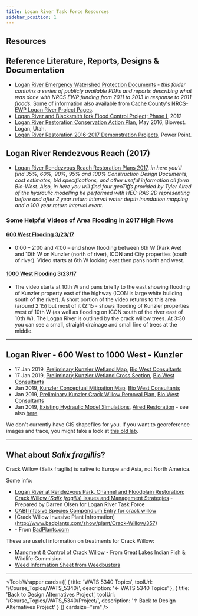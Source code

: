 ```yaml
---
title: Logan River Task Force Resources
sidebar_position: 1
---
```




## Resources


## Reference Literature, Reports, Designs & Documentation

* [Logan River Emergency Watershed Protection Documents](https://usu.box.com/v/LoganRiverEWP) - *this folder contains a series of publicly available PDFs and reports describing what was done with NRCS EWP funding from 2011 to 2013 in response to 2011 floods.* Some of information also available from [Cache County's NRCS-EWP Logan River Project Pages](https://www.cachecounty.org/public-works/current-projects/riverprojects/current-projects/loganriver.html).
* [Logan River  and Blacksmith fork Flood Control Project; Phase I](http://www.acewater.com/wp-content/uploads/2011/06/UTLC01-Logan-River.pdf), 2012
* [Logan River Restoration Conservation Action Plan](http://www.loganutah.org/loganriverrestorationconservationactionplanMay2016.pdf), May 2016, Biowest. Logan, Utah.
* [Logan River Restoration 2016-2017 Demonstration Projects](http://www.loganutah.org/departments/parkrec/LoganRiverResoration2016-2017DemonstrationProjectsPresentation.pdf), Power Point.

## Logan River Rendezvous Reach (2017)
* [Logan River Rendezvous Reach Restoration Plans 2017](https://usu.box.com/v/2017LoganRestoration), *in here you'll find 35%, 60%, 90%, 95% and 100% Construction Design Documents, cost estimates, bid specifications, and other useful information all form Bio-West. Also, in here you will find four geoTiffs provided by Tyler Alred of the hydraulic modelling he performed with HEC-RAS 2D representing before and after 2 year return interval water depth inundation mapping and a 100 year return interval event.*


<YouTubeEmbed videoId="oFNQ8uaN15Q" title="Logan River Rendezvous Reach Restoration" />


### Some Helpful Videos of Area Flooding in 2017 High Flows

#### [600 West Flooding 3/23/17](https://www.youtube.com/watch?v=vam1TIG1hf0)


<YouTubeEmbed videoId="vam1TIG1hf0" title="600 West Flooding 3/23/17" />

- 0:00 – 2:00 and 4:00 – end show flooding between 6th W (Park Ave) and 10th W on Kunzler (north of river), ICON and City properties (south of river). Video starts at 6th W looking east then pans north and west.

#### [1000 West Flooding 3/23/17](https://www.youtube.com/watch?v=YMzuNltyUeg#t=5.482027)


<YouTubeEmbed videoId="YMzuNltyUeg" title="1000 West Flooding 3/23/17" />

- The video starts at 10th W and pans briefly to the east showing flooding of Kunzler property east of the highway (ICON is large white building south of the river). A short portion of the video returns to this area (around 2:15) but most of it (2:15 - shows flooding of Kunzler properties west of 10th W (as well as flooding on ICON south of the river east of 10th W). The Logan River is outlined by the crack willow trees. At 3:30 you can see a small, straight drainage and small line of trees at the middle.

-----
## Logan River - 600 West to 1000 West - Kunzler

- 17 Jan 2019, <i class="fa fa-file-pdf-o" aria-hidden="true"></i> [Preliminary Kunzler Wetland Map](https://s3-us-west-2.amazonaws.com/etalweb.joewheaton.org/Courses/WATS5350/2019/Kunzler/Bio-West+17JAN2019+Kunzler+Wetland+Map.pdf), [Bio West Consultants](https://www.bio-west.com/)
- 17 Jan 2019, <i class="fa fa-file-pdf-o" aria-hidden="true"></i> [Preliminary Kunzler Wetland Cross Section](https://s3-us-west-2.amazonaws.com/etalweb.joewheaton.org/Courses/WATS5350/2019/Kunzler/Bio-West+17JAN2019+Kunzler+Wetland+XS.pdf), [Bio West Consultants](https://www.bio-west.com/)
- Jan 2019, <i class="fa fa-file-pdf-o" aria-hidden="true"></i> [Kunzler Conceptual Mitigation Map](https://s3-us-west-2.amazonaws.com/etalweb.joewheaton.org/Courses/WATS5350/2019/Kunzler/Kunzler_Conceptual+Mitigation_Map.pdf), [Bio West Consultants](https://www.bio-west.com/)
- Jan 2019, <i class="fa fa-file-pdf-o" aria-hidden="true"></i> [Preliminary Kunzler Crack Willow Removal Plan](https://s3-us-west-2.amazonaws.com/etalweb.joewheaton.org/Courses/WATS5350/2019/Kunzler/Kunzler_Crack+Willow+Removal_Map.pdf), [Bio West Consultants](https://www.bio-west.com/)
- Jan 2019, <i class="fa fa-file-archive-o" aria-hidden="true"></i> [Existing Hydraulic Model Simulations](https://s3-us-west-2.amazonaws.com/etalweb.joewheaton.org/Courses/WATS5350/2019/Kunzler/TMA_Kunzler_E_RAS2d_6FEB2019.zipf), [Alred Restoration](http://www.allred-restoration.com/) - see also [here](/Course_Topics/WATS_5350/Grading/Hydraulics_RAS2d.html)

We don't currently have GIS shapefiles for you. If you want to georeference images and trace, you might take a look at [this old lab](http://gis.joewheaton.org/assignments/labs/old-labs/Georeferencing).

-----
## What about _Salix fragillis_?

Crack Willow (Salix fragilis) is native to Europe and Asia, not North America. 

Some info:

- [Logan River at Rendezvous Park, Channel and Floodplain Restoration:
Crack Willow (_Salix fragilis_) Issues and Management Strategies](http://www.loganutah.org/departments/parkrec/LoganRiveratRendezvousPark,ChannelandFloodplainRestorationCrackWillowIssuesandManagementStrategies.pdf) - Prepared by Darren Olsen for Logan River Task Force
- [CABI Infasive Species Compendium Entry for crack willow](
https://www.cabi.org/isc/datasheet/48577) 
- [Crack Willow Invasive Plant Infromation]
(http://www.badplants.com/show/plant/Crack-Willow/357)
- [](https://en.wikipedia.org/wiki/Salix_fragilis) - From [BadPlants.com](http://badplants.com)

These are useful information on treatments for Crack Willow:
- [Mangment & Control of Crack Willow](http://invasives.glifwc.org/Salix_spp/control.html) - From Great Lakes Indian Fish & Wildlife Commision
- [Weed Information Sheet from Weedbusters](https://www.weedbusters.org.nz/weed-information/weed-list/crack-willow/) 

-----


<ToolsWrapper
  cards={[
	{
	  title: 'WATS 5340 Topics',
	  toolUrl: '/Course_Topics/WATS_5340/',
	  description: '← WATS 5340 Topics'
	},
	{
	  title: 'Back to Design Alternatives Project',
	  toolUrl: '/Course_Topics/WATS_5340/Project/',
	  description: '↑ Back to Design Alternatives Project'
	}
  ]}
  cardsize="sm"
/>
